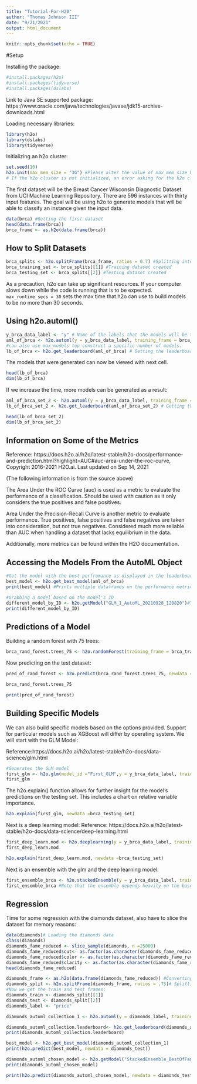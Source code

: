 ```yaml
---
title: "Tutorial-For-H20"
author: "Thomas Johnson III"
date: "9/21/2021"
output: html_document
---
```


```r
knitr::opts_chunk$set(echo = TRUE)
```

#Setup

Installing the package:
```r
#install.packages(h2o)
#install.packages(tidyverse)
#install.packages(dslabs)
```

Link to Java SE supported package: https://www.oracle.com/java/technologies/javase/jdk15-archive-downloads.html

Loading necessary libraries:

```r
library(h2o)
library(dslabs)
library(tidyverse)
```

Initializing an h2o cluster:

```r
set.seed(10)
h2o.init(max_mem_size = "3G") #Please alter the value of max_mem_size based on the amount of memory your system can provide or that you can allocate to the H2O cluster. Currently set at 3GB of memory.
# If the h2o cluster is not initialized, an error asking for the h2o cluster to be initialized will occur. 
```


The first dataset will be the Breast Cancer Wisconsin Diagnostic Dataset from UCI Machine Learning Repository. There are 596 instances with thirty input features. The goal will be using h2o to generate models that will be able to classify an instance given the input data.

```r
data(brca) #Getting the first dataset
head(data.frame(brca))
brca_frame <- as.h2o(data.frame(brca))
```

## How to Split Datasets

```r
brca_splits <- h2o.splitFrame(brca_frame, ratios = 0.7) #Splitting into train and test datasets.
brca_training_set <- brca_splits[[1]] #Training dataset created
brca_testing_set <- brca_splits[[2]] #Testing dataset created
```

As a precaution, h2o can take up significant resources. If your computer slows down while the code is running that is to be expected. ```max_runtime_secs = 30``` sets the max time that h2o can use to build models to be no more than 30 seconds.

## Using h2o.automl()

```r
y_brca_data_label <- "y" # Name of the labels that the models will be training classify with
aml_of_brca <- h2o.automl(y = y_brca_data_label, training_frame = brca_training_set, max_runtime_secs = 30, nfolds = 3,  project_name = "automated_ML_first_run", seed =10) # Building a set of machine learning models from the data. Using 3 fold cross validation.
#can also use max_models top construct a specific number of models.
lb_of_brca <- h2o.get_leaderboard(aml_of_brca) # Getting the leaderboard of the models that were generated.
```

The models that were generated can now be viewed with next cell.

```r
head(lb_of_brca)
dim(lb_of_brca)
```

If we increase the time, more models can be generated as a result:

```r
aml_of_brca_set_2 <- h2o.automl(y = y_brca_data_label, training_frame = brca_testing_set, max_runtime_secs = 60, nfolds = 3, project_name = "automated_ML_second_run", seed = 10) # Building a set of machine learning models from the data. Using 3 fold cross validation.
lb_of_brca_set_2 <- h2o.get_leaderboard(aml_of_brca_set_2) # Getting the leaderboard of the models that were generated.
```

```r
head(lb_of_brca_set_2)
dim(lb_of_brca_set_2)
```


## Information on Some of the Metrics

Reference: https://docs.h2o.ai/h2o/latest-stable/h2o-docs/performance-and-prediction.html?highlight=AUC#auc-area-under-the-roc-curve, Copyright 2016-2021 H2O.ai. Last updated on Sep 14, 2021

(The following information is from the source above)

The Area Under the ROC Curve (auc) is used as a metric to evaluate the performance of a classification. Should be used with caution as it only considers the true positives and false positives.

Area Under the Precision-Recall Curve is another metric to evaluate performance. True positives, false positives and false negatives are taken into consideration, but not true negatives. Considered much more reliable than AUC when handling a dataset that lacks equilibrium in the data.

Additionally, more metrics can be found within the H2O documentation.

## Accessing the Models From the AutoML Object

```r
#Get the model with the best perfromance as displayed in the leaderboard
best_model <- h2o.get_best_model(aml_of_brca)
print(best_model) #Prints multiple dataframes on the performance metrics and structure of that particular model
```

```r
#Grabbing a model based on the model's ID
different_model_by_ID <- h2o.getModel("GLM_1_AutoML_20210928_120820")#Type in a model ID in the parentheses from the automl output
print(different_model_by_ID)
```

## Predictions of a Model

Building a random forest with 75 trees:

```r
brca_rand_forest.trees_75 <- h2o.randomForest(training_frame = brca_training_set, y = y_brca_data_label, ntrees = 75, nfolds = 3, seed=10, keep_cross_validation_predictions = TRUE)
```

Now predicting on the test dataset:

```r
pred_of_rand_forest <- h2o.predict(brca_rand_forest.trees_75, newdata = brca_testing_set) #Using the test set from splitting the brca frame earlier
```

```r
brca_rand_forest.trees_75
```


```r
print(pred_of_rand_forest)
```


## Building Specific Models

We can also build specific models based on the options provided. Support for particular models such as XGBoost will differ by operating system. We will start with the GLM Model:

Reference:https://docs.h2o.ai/h2o/latest-stable/h2o-docs/data-science/glm.html

```r
#Generates the GLM model
first_glm <- h2o.glm(model_id ="First_GLM",y = y_brca_data_label, training_frame = brca_training_set, nfolds = 3, seed =10, keep_cross_validation_predictions = TRUE) 
first_glm
```

The h2o.explain() function allows for further insight for the model's predictions on the testing set. This includes a chart on relative variable importance.

```r
h2o.explain(first_glm, newdata =brca_testing_set)
```

Next is a deep learning model:
Reference: https://docs.h2o.ai/h2o/latest-stable/h2o-docs/data-science/deep-learning.html

```r
first_deep_learn.mod <- h2o.deeplearning(y = y_brca_data_label, training_frame = brca_training_set, model_id = "brca_deep_learn_mod_1", nfolds = 3, epochs = 11, seed =10, keep_cross_validation_predictions = TRUE) #Building a deep learning bodel for classifying BRCA data
first_deep_learn.mod
```

```r
h2o.explain(first_deep_learn.mod, newdata =brca_testing_set)
```

Next is an ensemble with the glm and the deep learning model:

```r
first_ensemble_brca <- h2o.stackedEnsemble(y = y_brca_data_label, training_frame = brca_training_set,model_id = "brca_st_ensemble_mod_1", metalearner_nfolds =3, base_models = list(first_deep_learn.mod, first_glm,brca_rand_forest.trees_75)) #A list of specified models to used for the stacked ensemble is required.
first_ensemble_brca #Note that the ensemble depends heavily on the base models to be able to achieve high performacne.
```

## Regression

Time for some regression with the diamonds dataset, also have to slice the dataset for memory reasons:

```r
data(diamonds)# Loading the diamonds data
class(diamonds)
diamonds_fame_reduced <- slice_sample(diamonds, n =25000)
diamonds_fame_reduced$cut<- as.factor(as.character(diamonds_fame_reduced$cut))
diamonds_fame_reduced$color <- as.factor(as.character(diamonds_fame_reduced$color))
diamonds_fame_reduced$clarity <- as.factor(as.character(diamonds_fame_reduced$clarity))
head(diamonds_fame_reduced)
```


```r
diamonds_frame <- as.h2o(data.frame(diamonds_fame_reduced)) #Converting to h2o frame
diamonds_split <- h2o.splitFrame(diamonds_frame, ratios = .75)# Splitting the data
#Now we get the train and test frames:
diamonds_train <- diamonds_split[[1]]
diamonds_test <- diamonds_split[[2]]
diamonds_label <- "price"
```


```r
diamonds_automl_collection_1 <- h2o.automl(y = diamonds_label, training_frame = diamonds_train, max_runtime_secs = 45, nfolds = 5, seed = 10) #Running automl for 45 seconds with 5-fold cross validation for diamonds data
```

```r
diamonds_automl_collection.leaderboard<- h2o.get_leaderboard(diamonds_automl_collection_1)
print(diamonds_automl_collection.leaderboard)
```

```r
best_model <- h2o.get_best_model(diamonds_automl_collection_1)
print(h2o.predict(best_model, newdata = diamonds_test))
```


```r
diamonds_automl_chosen_model <- h2o.getModel("StackedEnsemble_BestOfFamily_AutoML_20210928_145212")
print(diamonds_automl_chosen_model)
```

```r
print(h2o.predict(diamonds_automl_chosen_model, newdata = diamonds_test)) # Getting the predicted values for the chosen model
```






















